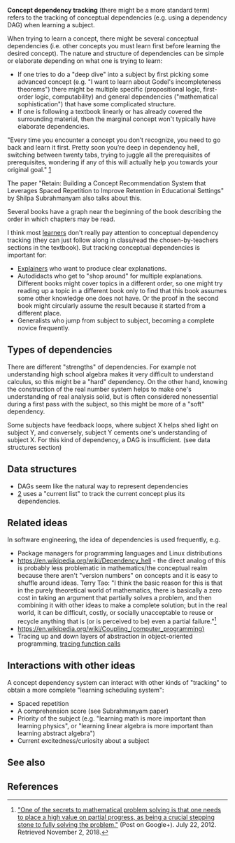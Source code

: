 '''Concept dependency tracking''' (there might be a more standard term) refers to the tracking of conceptual dependencies (e.g. using a dependency DAG) when learning a subject.

When trying to learn a concept, there might be several conceptual dependencies (i.e. other concepts you must learn first before learning the desired concept). The nature and structure of dependencies can be simple or elaborate depending on what one is trying to learn:

* If one tries to do a "deep dive" into a subject by first picking some advanced concept (e.g. "I want to learn about Godel's incompleteness theorems") there might be multiple specific (propositional logic, first-order logic, computability) and general dependencies ("mathematical sophistication") that have some complicated structure.
* If one is following a textbook linearly or has already covered the surrounding material, then the marginal concept won't typically have elaborate dependencies.

"Every time you encounter a concept you don’t recognize, you need to go back and learn it first. Pretty soon you’re deep in dependency hell, switching between twenty tabs, trying to juggle all the prerequisites of prerequisites, wondering if any of this will actually help you towards your original goal." [https://metacademy.org/about]

The paper "Retain: Building a Concept Recommendation System that Leverages Spaced Repetition to Improve Retention in Educational Settings" by Shilpa Subrahmanyam also talks about this.

Several books have a graph near the beginning of the book describing the order in which chapters may be read.

I think most [[learner]]s don't really pay attention to conceptual dependency tracking (they can just follow along in class/read the chosen-by-teachers sections in the textbook). But tracking conceptual dependencies is important for:

* [[Explainer]]s who want to produce clear explanations.
* Autodidacts who get to "shop around" for multiple explanations. Different books might cover topics in a different order, so one might try reading up a topic in a different book only to find that this book assumes some other knowledge one does not have. Or the proof in the second book might circularly assume the result because it started from a different place.
* Generalists who jump from subject to subject, becoming a complete novice frequently.

==Types of dependencies==

There are different "strengths" of dependencies. For example not understanding high school algebra makes it very difficult to understand calculus, so this might be a "hard" dependency. On the other hand, knowing the construction of the real number system helps to make one's understanding of real analysis solid, but is often considered nonessential during a first pass with the subject, so this might be more of a "soft" dependency.

Some subjects have feedback loops, where subject X helps shed light on subject Y, and conversely, subject Y cements one's understanding of subject X. For this kind of dependency, a DAG is insufficient. (see data structures section)

==Data structures==

* DAGs seem like the natural way to represent dependencies
* [https://www.drmaciver.com/2016/05/how-to-read-a-mathematics-textbook/] uses a "current list" to track the current concept plus its dependencies.

==Related ideas==

In software engineering, the idea of dependencies is used frequently, e.g.

* Package managers for programming languages and Linux distributions
* https://en.wikipedia.org/wiki/Dependency_hell - the direct analog of this is probably less problematic in mathematics/the conceptual realm because there aren't "version numbers" on concepts and it is easy to shuffle around ideas. Terry Tao: "I think the basic reason for this is that in the purely theoretical world of mathematics, there is basically a zero cost in taking an argument that partially solves a problem, and then combining it with other ideas to make a complete solution; but in the real world, it can be difficult, costly, or socially unacceptable to reuse or recycle anything that is (or is perceived to be) even a partial failure."<ref>[https://plus.google.com/u/0/+TerenceTao27/posts/Xdm8eiPLWZp "One of the secrets to mathematical problem solving is that one needs to place a high value on partial progress, as being a crucial stepping stone to fully solving the problem."] (Post on Google+). July 22, 2012. Retrieved November 2, 2018.</ref>
* https://en.wikipedia.org/wiki/Coupling_(computer_programming)
* Tracing up and down layers of abstraction in object-oriented programming, [[wikipedia:Call graph|tracing function calls]]

==Interactions with other ideas==

A concept dependency system can interact with other kinds of "tracking" to obtain a more complete "learning scheduling system":

* Spaced repetition
* A comprehension score (see Subrahmanyam paper)
* Priority of the subject (e.g. "learning math is more important than learning physics", or "learning linear algebra is more important than learning abstract algebra")
* Current excitedness/curiosity about a subject

==See also==

==References==

<references/>
